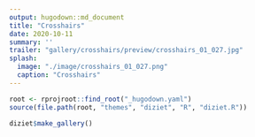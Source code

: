 ```yaml
---
output: hugodown::md_document
title: "Crosshairs"
date: 2020-10-11
summary: ''
trailer: "gallery/crosshairs/preview/crosshairs_01_027.jpg"
splash:
  image: "./image/crosshairs_01_027.png"
  caption: "Crosshairs"
---
```


<!--
> Emma's in a part of town<br>
Where she doesn't recognize the streets<br>
Named for famous native sons<br>
And out of every crevice comes creeping<br>
A threat in her direction<br>
(Cowboy Junkies)
-->


```r
root <- rprojroot::find_root("_hugodown.yaml")
source(file.path(root, "themes", "diziet", "R", "diziet.R"))
```

```r
diziet$make_gallery()
```
